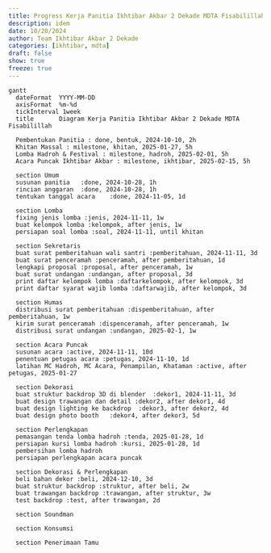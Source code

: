 ```yaml
---
title: Progress Kerja Panitia Ikhtibar Akbar 2 Dekade MDTA Fisabilillah
description: idem
date: 10/20/2024
author: Team Ikhtibar Akbar 2 Dekade
categories: [ikhtibar, mdta]
draft: false
show: true
freeze: true
---
```


::: {.mermaid_container}
```mermaid
gantt
  dateFormat  YYYY-MM-DD
  axisFormat  %m-%d
  tickInterval 1week
  title       Diagram Kerja Panitia Ikhtibar Akbar 2 Dekade MDTA Fisabilillah

  Pembentukan Panitia : done, bentuk, 2024-10-10, 2h
  Khitan Massal : milestone, khitan, 2025-01-27, 5h
  Lomba Hadroh & Festival : milestone, hadroh, 2025-02-01, 5h
  Acara Puncak Ikhtibar Akbar : milestone, ikhtibar, 2025-02-15, 5h

  section Umum
  susunan panitia	:done, 2024-10-28, 1h
  rincian anggaran	:done, 2024-10-28, 1h
  tentukan tanggal acara	:done, 2024-11-05, 1d

  section Lomba
  fixing jenis lomba :jenis, 2024-11-11, 1w
  buat kelompok lomba :kelompok, after jenis, 1w
  persiapan soal lomba :soal, 2024-11-11, until khitan

  section Sekretaris
  buat surat pemberitahuan wali santri :pemberitahuan, 2024-11-11, 3d
  buat surat penceramah :penceramah, after pemberitahuan, 1d
  lengkapi proposal :proposal, after penceramah, 1w
  buat surat undangan :undangan, after proposal, 3d
  print daftar kelompok lomba :daftarkelompok, after kelompok, 3d
  print daftar syarat wajib lomba :daftarwajib, after kelompok, 3d

  section Humas
  distribusi surat pemberitahuan :dispemberitahuan, after pemberitahuan, 1w
  kirim surat penceramah :dispenceramah, after penceramah, 1w
  distribusi surat undangan :undangan, 2025-02-1, 1w

  section Acara Puncak
  susunan acara	:active, 2024-11-11, 10d
  penentuan petugas acara :petugas, 2024-11-10, 1d
  latihan MC Hadroh, MC Acara, Penampilan, Khataman :active, after petugas, 2025-01-27

  section Dekorasi
  buat struktur backdrop 3D di blender	:dekor1, 2024-11-11, 3d
  buat design trawangan dan detail :dekor2, after dekor1, 4d
  buat design lighting ke backdrop	:dekor3, after dekor2, 4d
  buat design photo booth	:dekor4, after dekor3, 5d

  section Perlengkapan
  pemasangan tenda lomba hadroh :tenda, 2025-01-28, 1d
  persiapan kursi lomba hadroh :kursi, 2025-01-28, 1d
  pembersihan lomba hadroh
  persiapan perlengkapan acara puncak

  section Dekorasi & Perlengkapan
  beli bahan dekor :beli, 2024-12-10, 3d
  buat struktur backdrop :struktur, after beli, 2w
  buat trawangan backdrop :trawangan, after struktur, 3w
  test backdrop :test, after trawangan, 2d

  section Soundman

  section Konsumsi

  section Penerimaan Tamu

```
:::

  <!--
  buat design 3D panggung musholla dan kontrakan :dekor4, after dekor3, 4d
  buat design backdrop untuk lomba hadroh dan festival dan lomba internal (buat satu untuk semua)	:dekor5, after dekor4, 5d

  section Film Napak Tilas MDTA
  list narasumber	:done, 2024-10-31, 1d
  buat clipper (yoga)	:active, 2024-11-01, 1d
  scan photo lama	:active, 2024-10-31, 7d
  siapkan pertanyaan	:active, 2024-10-31, 7d
  siapkan surat untuk narasumber	:surat, 2024-10-31, 5d
  kirim surat ke narsum :kirim, after surat, 4d
  take narsum - 1 :narsum1, after kirim, 2h
  take narsum - 2 :narsum2, after narsum1, 2h
  take narsum - 3 :narsum3, after narsum2, 2h
  take narsum - 4 :narsum4, after narsum3, 2h
  take narsum - 5 :narsum5, after narsum4, 2h
  take narsum - 6 :narsum6, after narsum5, 2h
  take narsum - 7 :narsum7, after narsum6, 2h
  take narsum - 8 :narsum8, after narsum7, 2h
  take narsum - 9 :narsum9, after narsum8, 2h
  take narsum - 10 :narsum10, after narsum9, 2h
  take narsum - 11 :narsum11, after narsum10, 2h
  take narsum - 12 :narsum12, after narsum11, 2h
  take narsum - 13 :narsum13, after narsum12, 2h
  take narsum - 14 :narsum14, after narsum13, 2h
  footage selection :select, after narsum14, 7d
  compilation process :compile, after select, 7d
  compositing :compose, after compile, 7d
  sound design :sound, after compile, 7d
  -->
